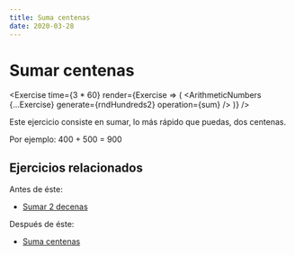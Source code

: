 ```yaml
---
title: Suma centenas
date: 2020-03-28
---
```



# Sumar centenas

<Exercise
  time={3 * 60}
  render={Exercise => (
    <ArithmeticNumbers {...Exercise} generate={rndHundreds2} operation={sum} />
  )}
/>

Este ejercicio consiste en sumar, lo más rápido que puedas, dos centenas.

Por ejemplo: 400 + 500 = 900

## Ejercicios relacionados

Antes de éste:

- [Sumar 2 decenas](/calculo-mental/suma-decenas)

Después de éste:

- [Suma centenas](/calculo-mental/suma-centenas)
